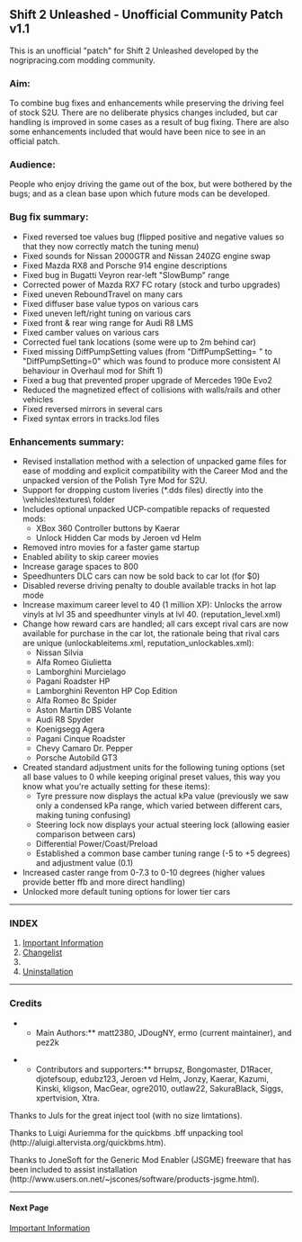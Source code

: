== Shift 2 Unleashed - Unofficial Community Patch v1.1 ==

This is an unofficial "patch" for Shift 2 Unleashed developed by the nogripracing.com modding community. 

=== Aim: === 

To combine bug fixes and enhancements while preserving the driving feel of stock S2U. There are no deliberate physics changes included, but car handling is improved in some cases as a result of bug fixing. There are also some enhancements included that would have been nice to see in an official patch. 

=== Audience: === 

People who enjoy driving the game out of the box, but were bothered by the bugs; and as a clean base upon which future mods can be developed.

=== Bug fix summary: ===

* Fixed reversed toe values bug (flipped positive and negative values so that they now correctly match the tuning menu)
* Fixed sounds for Nissan 2000GTR and Nissan 240ZG engine swap
* Fixed Mazda RX8 and Porsche 914 engine descriptions
* Fixed bug in Bugatti Veyron rear-left "SlowBump" range
* Corrected power of Mazda RX7 FC rotary (stock and turbo upgrades)
* Fixed uneven ReboundTravel on many cars
* Fixed diffuser base value typos on various cars
* Fixed uneven left/right tuning on various cars
* Fixed front & rear wing range for Audi R8 LMS
* Fixed camber values on various cars
* Corrected fuel tank locations (some were up to 2m behind car)
* Fixed missing DiffPumpSetting values (from "DiffPumpSetting= " to "DiffPumpSetting=0" which was found to produce more consistent AI behaviour in Overhaul mod for Shift 1)
* Fixed a bug that prevented proper upgrade of Mercedes 190e Evo2
* Reduced the magnetized effect of collisions with walls/rails and other vehicles
* Fixed reversed mirrors in several cars
* Fixed syntax errors in tracks.lod files

=== Enhancements summary: ===

* Revised installation method with a selection of unpacked game files for ease of modding and explicit compatibility with the Career Mod and the unpacked version of the Polish Tyre Mod for S2U.
* Support for dropping custom liveries (*.dds files) directly into the \vehicles\textures\ folder
* Includes optional unpacked UCP-compatible repacks of requested mods:
**  XBox 360 Controller buttons by Kaerar
**  Unlock Hidden Car mods by Jeroen vd Helm
* Removed intro movies for a faster game startup
* Enabled ability to skip career movies
* Increase garage spaces to 800
* Speedhunters DLC cars can now be sold back to car lot (for $0)
* Disabled reverse driving penalty to double available tracks in hot lap mode
* Increase maximum career level to 40 (1 million XP): Unlocks the arrow vinyls at lvl 35 and speedhunter vinyls at lvl 40. (reputation_level.xml)
* Change how reward cars are handled; all cars except rival cars are now available for purchase in the car lot, the rationale being that rival cars are unique (unlockableitems.xml, reputation_unlockables.xml):
**  Nissan Silvia
**  Alfa Romeo Giulietta
**  Lamborghini Murcielago
**  Pagani Roadster HP
**  Lamborghini Reventon HP Cop Edition
**  Alfa Romeo 8c Spider
**  Aston Martin DBS Volante
**  Audi R8 Spyder
**  Koenigsegg Agera
**  Pagani Cinque Roadster
**  Chevy Camaro Dr. Pepper
**  Porsche Autobild GT3
* Created standard adjustment units for the following tuning options (set all base values to 0 while keeping original preset values, this way you know what you're actually setting for these items):
**  Tyre pressure now displays the actual kPa value (previously we saw only a condensed kPa range, which varied between different cars, making tuning confusing)
**  Steering lock now displays your actual steering lock (allowing easier comparison between cars)
**  Differential Power/Coast/Preload
**  Established a common base camber tuning range (-5 to +5 degrees) and adjustment value (0.1)
* Increased caster range from 0-7.3 to 0-10 degrees (higher values provide better ffb and more direct handling)
* Unlocked more default tuning options for lower tier cars
----

=== INDEX ===
# [[Important Information]]
# [[Changelist]]
# [[Installation|]]
# [[Uninstallation]]
----

=== Credits ===

**Main Authors:** matt2380, JDougNY, ermo (current maintainer), and pez2k

**Contributors and supporters:** brrupsz, Bongomaster, D1Racer, djotefsoup, edubz123, Jeroen vd Helm, Jonzy, Kaerar, Kazumi, Kinski, kligson, MacGear, ogre2010, outlaw22, SakuraBlack, Siggs, xpertvision, Xtra.

Thanks to Juls for the great inject tool (with no size limtations).

Thanks to Luigi Auriemma for the quickbms .bff unpacking tool (http://aluigi.altervista.org/quickbms.htm).

Thanks to JoneSoft for the Generic Mod Enabler (JSGME) freeware that has been included to assist installation (http://www.users.on.net/~jscones/software/products-jsgme.html).
----

==== Next Page ====

[[Important Information]]